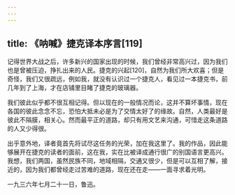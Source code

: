 ```yaml
---
---
---
```

title: 《呐喊》捷克译本序言[119]
---




记得世界大战之后，许多新兴的国家出现的时候，我们曾经非常高兴过，因为我们也是曾被压迫，挣扎出来的人民。捷克的兴起[120]，自然为我们所大欢喜；但是奇怪，我们又很疏远，例如我，就没有认识过一个捷克人，看见过一本捷克书，前几年到了上海，才在店铺里目睹了捷克的玻璃器。

我们彼此似乎都不很互相记得。但以现在的一般情况而论，这并不算坏事情，现在各国的彼此念念不忘，恐怕大抵未必是为了交情太好了的缘故。自然，人类最好是彼此不隔膜，相关心。然而最平正的道路，却只有用文艺来沟通，可惜走这条道路的人又少得很。

出乎意外地，译者竟首先将试尽这任务的光荣，加在我这里了。我的作品，因此能够展开在捷克的读者的面前，这在我，实在比被译成通行很广的别国语言更高兴。我想，我们两国，虽然民族不同，地域相隔，交通又很少，但是可以互相了解，接近的，因为我们都曾经走过苦难的道路，现在还在走——一面寻求着光明。

一九三六年七月二十一日，鲁迅。